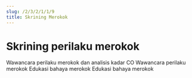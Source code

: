 ```yaml
---
slug: /2/3/2/1/1/9
title: Skrining Merokok
---
```


# Skrining perilaku merokok

<Tabs>
<TabItem value='puskesmas' label='Puskesmas'>
Wawancara perilaku merokok dan analisis kadar CO
</TabItem>
<TabItem value='pustu' label='Pustu'>
Wawancara perilaku merokok
</TabItem>
<TabItem value='sekolah' label='Sekolah'>
Edukasi bahaya merokok
</TabItem>
<TabItem value='rumah' label='Kunjungan Rumah'>
Edukasi bahaya merokok
</TabItem>
</Tabs>
